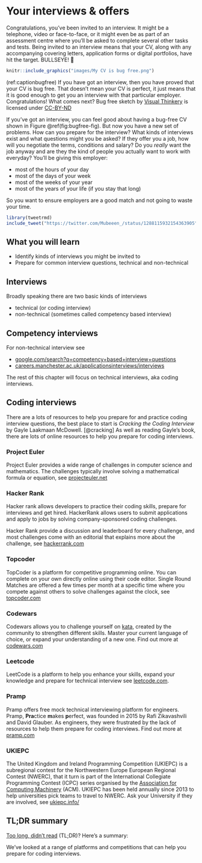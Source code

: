 # Your interviews & offers {#interviewing}

Congratulations, you've been invited to an interview. It might be a telephone, video or face-to-face, or it might even be as part of an assessment centre where you'll be asked to complete several other tasks and tests. Being invited to an interview means that your CV, along with any accompanying covering letters, application forms or digital portfolios, have hit the target. BULLSEYE! 🎯

```r
knitr::include_graphics("images/My CV is bug free.png")
```
(ref:captionbugfree) If you have got an interview, then you have proved that your CV is bug free. That doesn't mean your CV is perfect, it just means that it is good enough to get you an interview with that particular employer. Congratulations! What comes next? Bug free sketch by [Visual Thinkery](https://visualthinkery.com/) is licensed under [CC-BY-ND](https://creativecommons.org/licenses/by-nd/4.0/)

If you've got an interview, you can feel good about having a bug-free CV shown in Figure \@ref(fig:bugfree-fig). But now you have a new set of problems. How can you prepare for the interview? What kinds of interviews exist and what questions might you be asked? If they offer you a job, how will you negotiate the terms, conditions and salary? Do you *really* want the job anyway and are they the kind of people you actually want to work with everyday? You'll be giving this employer:

* most of the hours of your day
* most of the days of your week
* most of the weeks of your year
* most of the years of your life (if you stay that long)

So you want to ensure employers are a good match and not going to waste your time.




```r
library(tweetrmd)
include_tweet("https://twitter.com/Mubeeen_/status/1288115932154363905")
```


## What you will learn {#ilo9}

* Identify kinds of interviews you might be invited to
* Prepare for common interview questions, technical and non-technical

## Interviews

Broadly speaking there are two basic kinds of interviews

* technical (or coding interview)
* non-technical (sometimes called competency based interview)

## Competency interviews

For non-technical interview see

* [google.com/search?q=competency+based+interview+questions](https://www.google.com/search?q=competency+based+interview+questions)
* [careers.manchester.ac.uk/applicationsinterviews/interviews](https://www.careers.manchester.ac.uk/applicationsinterviews/interviews/)

The rest of this chapter will focus on technical interviews, aka coding interviews.

## Coding interviews

<!-- I Cheated on My Microsoft Interview you can cheat [@cheating]


1. Using a whiteboard (or even google docs), you're unlikely to have access to a compiler or an IDE
1. Pattern matching (what interview questions are similar to this)
1. Simplify and generalise (tweak constraints, then does that approach )
1. Clarify the question, state your assumptions
1. Base case and build () start from n = 1, then build to n = 2 etc [@polya]
1. Show your working, talk out loud, mention trade-offs of your approach^[gayle video https://www.youtube.com/watch?v=BN0B4mOtwX0]


Solving different coding challenges can help you become a better problem solver, master a given programming language, prepare for job interviews and learn new algorithms. It will help you become a better engineer and can provide good evidence for the experience section of your CV.-->


There are a lots of resources to help you prepare for and practice coding interview questions, the best place to start is *Cracking the Coding Interview* by Gayle Laakmaan McDowell. [@cracking] As well as reading Gayle's book, there are lots of online resources to help you prepare for coding interviews.


### Project Euler {#euler}
Project Euler provides a wide range of challenges in computer science and mathematics. The challenges typically involve solving a mathematical formula or equation, see [projecteuler.net](https://projecteuler.net/)


### Hacker Rank {#hackerrank}
Hacker rank allows developers to practice their coding skills, prepare for interviews and get hired. HackerRank allows users to submit applications and apply to jobs by solving company-sponsored coding challenges.

Hacker Rank provide a discussion and leaderboard for every challenge, and most challenges come with an editorial that explains more about the challenge, see [hackerrank.com](https://www.hackerrank.com/)

### Topcoder
TopCoder is a platform for competitive programming online. You can complete on your own directly online using their code editor. Single Round Matches are offered a few times per month at a specific time where you compete against others to solve challenges against the clock, see [topcoder.com](https://www.topcoder.com/)


### Codewars
Codewars allows you to challenge yourself on [kata](https://en.wikipedia.org/wiki/Kata), created by the community to strengthen different skills. Master your current language of choice, or expand your understanding of a new one. Find out more at [codewars.com](https://www.codewars.com)


### Leetcode
LeetCode is a platform to help you enhance your skills, expand your knowledge and prepare for technical interview see [leetcode.com](https://leetcode.com).

### Pramp

Pramp offers free mock technical interviewing platform for engineers. Pramp, **Pra**ctice **m**akes **p**erfect, was founded in 2015 by Rafi Zikavashvili and David Glauber. As engineers, they were frustrated by the lack of resources to help them prepare for coding interviews. Find out more at [pramp.com](https://www.pramp.com)

### UKIEPC
The United Kingdom and Ireland Programming Competition (UKIEPC) is a subregional contest for the Northwestern Europe European Regional Contest (NWERC), that it turn is part of the International Collegiate Programming Contest (ICPC) series organised by the [Association for Computing Machinery](https://en.wikipedia.org/wiki/Association_for_Computing_Machinery) (ACM). UKIEPC has been held annually since 2013 to help universities pick teams to travel to NWERC. Ask your University if they are involved, see [ukiepc.info/](http://ukiepc.info/)

<!-- interviews can be counter-productively stressful

[@stressyinterviews]-->



<!--### changing your mind

You may decide to change your mind about an offer you've already accepted. You need to

* Are you sure? Think it through carefully, discuss your options with friends and family.
* Read your contract of employment again: there may be clauses in your contract describing the consequences of changing your mind - make sure you understand these
* Tell the employer quickly: explain why you've changed your mind (personal circumstances, you have a better offer etc) the sooner the better
* Learn from this mistake: it's not good to accept offers you're not serious about so try to learn from this mistake so you don't repeat it in the future


<!-- via serena

* What are your values?
* What are their values?
* Prospects for growth? * Training?
* Company culture (glassdoor, network, ask them)
* Pay
* Geography

-->


<!-- see e.g. https://www.thebalancecareers.com/how-to-turn-down-a-job-offer-you-already-accepted-2061404 -->

## TL;DR summary {#tldr9}

[Too long, didn't read](https://en.wiktionary.org/wiki/too_long;_didn%27t_read) (TL;DR)? Here's a summary:

We've looked at a range of platforms and competitions that can help you prepare for coding interviews.
